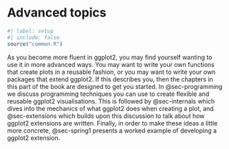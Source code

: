 # Advanced topics {#sec-advanced-topics .unnumbered}

```r
#| label: setup
#| include: false
source("common.R")
```

As you become more fluent in ggplot2, you may find yourself wanting to use it in more advanced ways.
You may want to write your own functions that create plots in a reusable fashion, or you may want to write your own packages that extend ggplot2.
If this describes you, then the chapters in this part of the book are designed to get you started.
In @sec-programming we discuss programming techniques you can use to create flexible and reusable ggplot2 visualisations.
This is followed by @sec-internals which dives into the mechanics of what ggplot2 does when creating a plot, and @sec-extensions which builds upon this discussion to talk about how ggplot2 extensions are written.
Finally, in order to make these ideas a little more concrete, @sec-spring1 presents a worked example of developing a ggplot2 extension.
